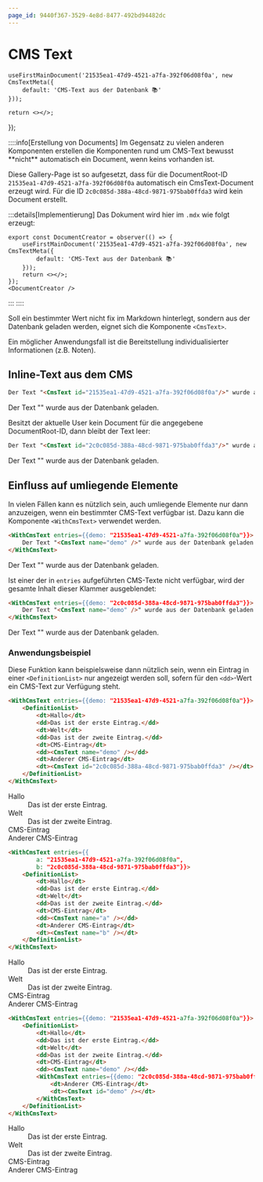 ```yaml
---
page_id: 9440f367-3529-4e8d-8477-492bd94482dc
---
```



# CMS Text

    useFirstMainDocument('21535ea1-47d9-4521-a7fa-392f06d08f0a', new CmsTextMeta({
        default: 'CMS-Text aus der Datenbank 📚'
    }));

    return <></>;
});

<DocumentCreator />
::::info[Erstellung von Documents]
Im Gegensatz zu vielen anderen Komponenten erstellen die Komponenten rund um CMS-Text bewusst **nicht** automatisch ein Document, wenn keins vorhanden ist.

Diese Gallery-Page ist so aufgesetzt, dass für die DocumentRoot-ID `21535ea1-47d9-4521-a7fa-392f06d08f0a` automatisch ein CmsText-Document erzeugt wird. Für die ID `2c0c085d-388a-48cd-9871-975bab0ffda3` wird kein Document erstellt.

:::details[Implementierung]
Das Dokument wird hier im `.mdx` wie folgt erzeugt:
```tsx
export const DocumentCreator = observer(() => {
    useFirstMainDocument('21535ea1-47d9-4521-a7fa-392f06d08f0a', new CmsTextMeta({
        default: 'CMS-Text aus der Datenbank 📚'
    }));
    return <></>;
});
<DocumentCreator />
```
:::
::::

Soll ein bestimmter Wert nicht fix im Markdown hinterlegt, sondern aus der Datenbank geladen werden, eignet sich die Komponente `<CmsText>`.

Ein möglicher Anwendungsfall ist die Bereitstellung individualisierter Informationen (z.B. Noten).

## Inline-Text aus dem CMS
```md
Der Text "<CmsText id="21535ea1-47d9-4521-a7fa-392f06d08f0a"/>" wurde aus der Datenbank geladen.
```

<BrowserWindow>
    Der Text "<CmsText id="21535ea1-47d9-4521-a7fa-392f06d08f0a"/>" wurde aus der Datenbank geladen.
</BrowserWindow>

Besitzt der aktuelle User kein Document für die angegebene DocumentRoot-ID, dann bleibt der Text leer:

```md
Der Text "<CmsText id="2c0c085d-388a-48cd-9871-975bab0ffda3"/>" wurde aus der Datenbank geladen.
```

<BrowserWindow>
    Der Text "<CmsText id="2c0c085d-388a-48cd-9871-975bab0ffda3"/>" wurde aus der Datenbank geladen.
</BrowserWindow>

## Einfluss auf umliegende Elemente
In vielen Fällen kann es nützlich sein, auch umliegende Elemente nur dann anzuzeigen, wenn ein bestimmter CMS-Text verfügbar ist. Dazu kann die Komponente `<WithCmsText>` verwendet werden.

```md
<WithCmsText entries={{demo: "21535ea1-47d9-4521-a7fa-392f06d08f0a"}}>
    Der Text "<CmsText name="demo" />" wurde aus der Datenbank geladen.
</WithCmsText>
```

<BrowserWindow>
    <WithCmsText entries={{demo: "21535ea1-47d9-4521-a7fa-392f06d08f0a"}}>
        Der Text "<CmsText name="demo" />" wurde aus der Datenbank geladen.
    </WithCmsText>
</BrowserWindow>

Ist einer der in `entries` aufgeführten CMS-Texte nicht verfügbar, wird der gesamte Inhalt dieser Klammer ausgeblendet:
```md
<WithCmsText entries={{demo: "2c0c085d-388a-48cd-9871-975bab0ffda3"}}>
    Der Text "<CmsText name="demo" />" wurde aus der Datenbank geladen.
</WithCmsText>
```

<BrowserWindow>
    <WithCmsText entries={{text: "2c0c085d-388a-48cd-9871-975bab0ffda3"}}>
        Der Text "<CmsText name="demo" />" wurde aus der Datenbank geladen.
    </WithCmsText>
</BrowserWindow>

### Anwendungsbeispiel
Diese Funktion kann beispielsweise dann nützlich sein, wenn ein Eintrag in einer `<DefinitionList>` nur angezeigt werden soll, sofern für den `<dd>`-Wert ein CMS-Text zur Verfügung steht.

```md
<WithCmsText entries={{demo: "21535ea1-47d9-4521-a7fa-392f06d08f0a"}}>
    <DefinitionList>
        <dt>Hallo</dt>
        <dd>Das ist der erste Eintrag.</dd>
        <dt>Welt</dt>
        <dd>Das ist der zweite Eintrag.</dd>
        <dt>CMS-Eintrag</dt>
        <dd><CmsText name="demo" /></dd>
        <dt>Anderer CMS-Eintrag</dt>
        <dt><CmsText id="2c0c085d-388a-48cd-9871-975bab0ffda3" /></dt>
    </DefinitionList>
</WithCmsText>
```

<BrowserWindow>
    <WithCmsText entries={{demo: "21535ea1-47d9-4521-a7fa-392f06d08f0a"}}>
        <DefinitionList>
            <dt>Hallo</dt>
            <dd>Das ist der erste Eintrag.</dd>
            <dt>Welt</dt>
            <dd>Das ist der zweite Eintrag.</dd>
            <dt>CMS-Eintrag</dt>
            <dd><CmsText name="demo" /></dd>
            <dt>Anderer CMS-Eintrag</dt>
            <dt><CmsText id="2c0c085d-388a-48cd-9871-975bab0ffda3" /></dt>
        </DefinitionList>
    </WithCmsText>
</BrowserWindow>

```md
<WithCmsText entries={{
        a: "21535ea1-47d9-4521-a7fa-392f06d08f0a",
        b: "2c0c085d-388a-48cd-9871-975bab0ffda3"}}>
    <DefinitionList>
        <dt>Hallo</dt>
        <dd>Das ist der erste Eintrag.</dd>
        <dt>Welt</dt>
        <dd>Das ist der zweite Eintrag.</dd>
        <dt>CMS-Eintrag</dt>
        <dd><CmsText name="a" /></dd>
        <dt>Anderer CMS-Eintrag</dt>
        <dt><CmsText name="b" /></dt>
    </DefinitionList>
</WithCmsText>
```

<BrowserWindow>
    <WithCmsText entries={{
            a: "21535ea1-47d9-4521-a7fa-392f06d08f0a",
            b: "2c0c085d-388a-48cd-9871-975bab0ffda3"}}>
        <DefinitionList>
            <dt>Hallo</dt>
            <dd>Das ist der erste Eintrag.</dd>
            <dt>Welt</dt>
            <dd>Das ist der zweite Eintrag.</dd>
            <dt>CMS-Eintrag</dt>
            <dd><CmsText name="a" /></dd>
            <dt>Anderer CMS-Eintrag</dt>
            <dt><CmsText name="b" /></dt>
        </DefinitionList>
    </WithCmsText>
</BrowserWindow>

```md
<WithCmsText entries={{demo: "21535ea1-47d9-4521-a7fa-392f06d08f0a"}}>
    <DefinitionList>
        <dt>Hallo</dt>
        <dd>Das ist der erste Eintrag.</dd>
        <dt>Welt</dt>
        <dd>Das ist der zweite Eintrag.</dd>
        <dt>CMS-Eintrag</dt>
        <dd><CmsText name="demo" /></dd>
        <WithCmsText entries={{demo: "2c0c085d-388a-48cd-9871-975bab0ffda3"}}>
            <dt>Anderer CMS-Eintrag</dt>
            <dt><CmsText id="demo" /></dt>
        </WithCmsText>
    </DefinitionList>
</WithCmsText>
```

<BrowserWindow>
    <WithCmsText entries={{demo: "21535ea1-47d9-4521-a7fa-392f06d08f0a"}}>
        <DefinitionList>
            <dt>Hallo</dt>
            <dd>Das ist der erste Eintrag.</dd>
            <dt>Welt</dt>
            <dd>Das ist der zweite Eintrag.</dd>
            <dt>CMS-Eintrag</dt>
            <dd><CmsText name="demo" /></dd>
            <WithCmsText entries={{demo: "2c0c085d-388a-48cd-9871-975bab0ffda3"}}>
                <dt>Anderer CMS-Eintrag</dt>
                <dt><CmsText id="demo" /></dt>
            </WithCmsText>
        </DefinitionList>
    </WithCmsText>
</BrowserWindow>
